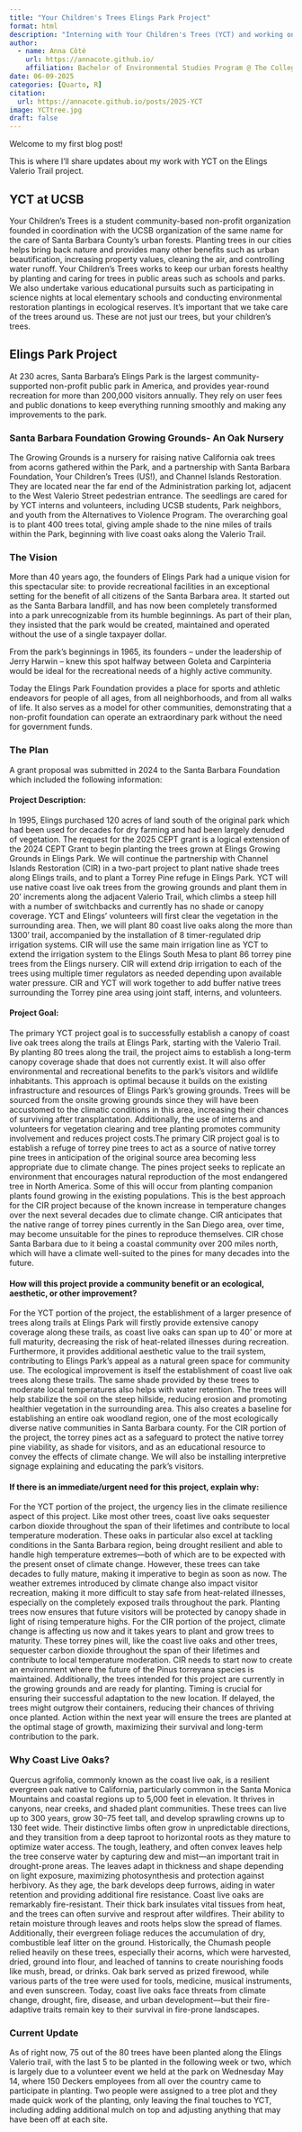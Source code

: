 ```yaml
---
title: "Your Children's Trees Elings Park Project"
format: html
description: "Interning with Your Children's Trees (YCT) and working on an urban reforestation project in Elings Park to bring shade to the Valerio Trail."
author:
  - name: Anna Côté
    url: https://annacote.github.io/
    affiliation: Bachelor of Environmental Studies Program @ The College of Letters and Sciences (UCSB)
date: 06-09-2025
categories: [Quarto, R]
citation:
  url: https://annacote.github.io/posts/2025-YCT
image: YCTtree.jpg
draft: false
---
```


Welcome to my first blog post!

This is where I'll share updates about my work with YCT on the Elings Valerio Trail project.

## YCT at UCSB
Your Children's Trees is a student community-based non-profit organization founded in coordination with the UCSB organization of the same name for the care of Santa Barbara County's urban forests. Planting trees in our cities helps bring back nature and provides many other benefits such as urban beautification, increasing property values, cleaning the air, and controlling water runoff. Your Children's Trees works to keep our urban forests healthy by planting and caring for trees in public areas such as schools and parks. We also undertake various educational pursuits such as participating in science nights at local elementary schools and conducting environmental restoration plantings in ecological reserves. It's important that we take care of the trees around us. These are not just our trees, but your children's trees.

## Elings Park Project
At 230 acres, Santa Barbara’s Elings Park is the largest community-supported non-profit public park in America, and provides year-round recreation for more than 200,000 visitors annually. They rely on user fees and public donations to keep everything running smoothly and making any improvements to the park.

### Santa Barbara Foundation Growing Grounds- An Oak Nursery
The Growing Grounds is a nursery for raising native California oak trees from acorns gathered within the Park, and a partnership with Santa Barbara Foundation, Your Children’s Trees (US!), and Channel Islands Restoration. They are located near the far end of the Administration parking lot, adjacent to the West Valerio Street pedestrian entrance. The seedlings are cared for by YCT interns and volunteers, including UCSB students, Park neighbors, and youth from the Alternatives to Violence Program. The overarching goal is to plant 400 trees total, giving ample shade to the nine miles of trails within the Park, beginning with live coast oaks along the Valerio Trail.

### The Vision
More than 40 years ago, the founders of Elings Park had a unique vision for this spectacular site: to provide recreational facilities in an exceptional setting for the benefit of all citizens of the Santa Barbara area. It started out as the Santa Barbara landfill, and has now been completely transformed into a park unrecognizable from its humble beginnings.
As part of their plan, they insisted that the park would be created, maintained and operated without the use of a single taxpayer dollar.

From the park’s beginnings in 1965, its founders – under the leadership of Jerry Harwin – knew this spot halfway between Goleta and Carpinteria would be ideal for the recreational needs of a highly active community.

Today the Elings Park Foundation provides a place for sports and athletic endeavors for people of all ages, from all neighborhoods, and from all walks of life. It also serves as a model for other communities, demonstrating that a non-profit foundation can operate an extraordinary park without the need for government funds.

### The Plan
A grant proposal was submitted in 2024 to the Santa Barbara Foundation which included the following information:

#### Project Description:
In 1995, Elings purchased 120 acres of land south of the original park which had been used for decades for dry farming and had been largely denuded of vegetation. The request for the 2025 CEPT grant is a logical extension of the 2024 CEPT Grant to begin planting the trees grown at Elings Growing Grounds in Elings Park. We will continue the partnership with Channel Islands Restoration (CIR) in a two-part project to plant native shade trees along Elings trails, and to plant a Torrey Pine refuge in Elings Park. YCT will use native coast live oak trees from the growing grounds and plant them in 20’ increments along the adjacent Valerio Trail, which climbs a steep hill with a number of switchbacks and currently has no shade or canopy coverage. YCT and Elings’ volunteers will first clear the vegetation in the surrounding area. Then, we will plant 80 coast live oaks along the more than 1300’ trail, accompanied by the installation of 8 timer-regulated drip irrigation systems. CIR will use the same main irrigation line as YCT to extend the irrigation system to the Elings South Mesa to plant 86 torrey pine trees from the Elings nursery. CIR will extend drip irrigation to each of the trees using multiple timer regulators as needed depending upon available water pressure. CIR and YCT will work together to add buffer native trees surrounding the Torrey pine area using joint staff, interns, and volunteers.

#### Project Goal:
The primary YCT project goal is to successfully establish a canopy of coast live oak trees along the trails at Elings Park, starting with the Valerio Trail. By planting 80 trees along the trail, the project aims to establish a long-term canopy coverage shade that does not currently exist. It will also offer environmental and recreational benefits to the park's visitors and wildlife inhabitants. This approach is optimal because it builds on the existing infrastructure and resources of Elings Park's growing grounds. Trees will be sourced from the onsite growing grounds since they will have been accustomed to the climatic conditions in this area, increasing their chances of surviving after transplantation. Additionally, the use of interns and volunteers for vegetation clearing and tree planting promotes community involvement and reduces project costs.The primary CIR project goal is to establish a refuge of torrey pine trees to act as a source of native torrey pine trees in anticipation of the original source area becoming less appropriate due to climate change. The pines project seeks to replicate an environment that encourages natural reproduction of the most endangered tree in North America. Some of this will occur from planting companion plants found growing in the existing populations. This is the best approach for the CIR project because of the known increase in temperature changes over the next several decades due to climate change. CIR anticipates that the native range of torrey pines currently in the San Diego area, over time, may become unsuitable for the pines to reproduce themselves. CIR chose Santa Barbara due to it being a coastal community over 200 miles north, which will have a climate well-suited to the pines for many decades into the future. 

#### How will this project provide a community benefit or an ecological, aesthetic, or other improvement? 
For the YCT portion of the project, the establishment of a larger presence of trees along trails at Elings Park will firstly provide extensive canopy coverage along these trails, as coast live oaks can span up to 40’ or more at full maturity, decreasing the risk of heat-related illnesses during recreation. Furthermore, it provides additional aesthetic value to the trail system, contributing to Elings Park’s appeal as a natural green space for community use. The ecological improvement is itself the establishment of coast live oak trees along these trails. The same shade provided by these trees to moderate local temperatures also helps with water retention. The trees will help stabilize the soil on the steep hillside, reducing erosion and promoting healthier vegetation in the surrounding area. This also creates a baseline for establishing an entire oak woodland region, one of the most ecologically diverse native communities in Santa Barbara county. For the CIR portion of the project, the torrey pines act as a safeguard to protect the native torrey pine viability, as shade for visitors, and as an educational resource to convey the effects of climate change. We will also be installing interpretive signage explaining and educating the park's visitors. 

#### If there is an immediate/urgent need for this project, explain why:
For the YCT portion of the project, the urgency lies in the climate resilience aspect of this project. Like most other trees, coast live oaks sequester carbon dioxide throughout the span of their lifetimes and contribute to local temperature moderation. These oaks in particular also excel at tackling conditions in the Santa Barbara region, being drought resilient and able to handle high temperature extremes—both of which are to be expected with the present onset of climate change. However, these trees can take decades to fully mature, making it imperative to begin as soon as now. The weather extremes introduced by climate change also impact visitor recreation, making it more difficult to stay safe from heat-related illnesses, especially on the completely exposed trails throughout the park. Planting trees now ensures that future visitors will be protected by canopy shade in light of rising temperature highs. For the CIR portion of the project, climate change is affecting us now and it takes years to plant and grow trees to maturity. These torrey pines will, like the coast live oaks and other trees, sequester carbon dioxide throughout the span of their lifetimes and contribute to local temperature moderation. CIR needs to start now to create an environment where the future of the Pinus torreyana species is maintained. Additionally, the trees intended for this project are currently in the growing grounds and are ready for planting. Timing is crucial for ensuring their successful adaptation to the new location. If delayed, the trees might outgrow their containers, reducing their chances of thriving once planted. Action within the next year will ensure the trees are planted at the optimal stage of growth, maximizing their survival and long-term contribution to the park.

### Why Coast Live Oaks?
Quercus agrifolia, commonly known as the coast live oak, is a resilient evergreen oak native to California, particularly common in the Santa Monica Mountains and coastal regions up to 5,000 feet in elevation. It thrives in canyons, near creeks, and shaded plant communities. These trees can live up to 300 years, grow 30–75 feet tall, and develop sprawling crowns up to 130 feet wide. Their distinctive limbs often grow in unpredictable directions, and they transition from a deep taproot to horizontal roots as they mature to optimize water access.
The tough, leathery, and often convex leaves help the tree conserve water by capturing dew and mist—an important trait in drought-prone areas. The leaves adapt in thickness and shape depending on light exposure, maximizing photosynthesis and protection against herbivory. As they age, the bark develops deep furrows, aiding in water retention and providing additional fire resistance.
Coast live oaks are remarkably fire-resistant. Their thick bark insulates vital tissues from heat, and the trees can often survive and resprout after wildfires. Their ability to retain moisture through leaves and roots helps slow the spread of flames. Additionally, their evergreen foliage reduces the accumulation of dry, combustible leaf litter on the ground.
Historically, the Chumash people relied heavily on these trees, especially their acorns, which were harvested, dried, ground into flour, and leached of tannins to create nourishing foods like mush, bread, or drinks. Oak bark served as prized firewood, while various parts of the tree were used for tools, medicine, musical instruments, and even sunscreen.
Today, coast live oaks face threats from climate change, drought, fire, disease, and urban development—but their fire-adaptive traits remain key to their survival in fire-prone landscapes.


### Current Update
As of right now, 75 out of the 80 trees have been planted along the Elings Valerio trail, with the last 5 to be planted in the following week or two, which is largely due to a volunteer event we held at the park on Wednesday May 14, where 150 Deckers employees from all over the country came to participate in planting. Two people were assigned to a tree plot and they made quick work of the planting, only leaving the final touches to YCT, including adding additional mulch on top and adjusting anything that may have been off at each site.







